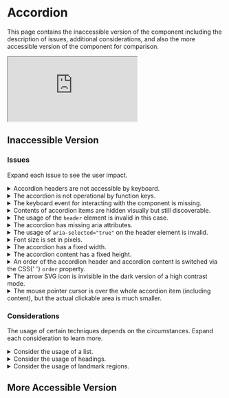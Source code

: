 
# Accordion

This page contains the inaccessible version of the component including the description of issues, additional considerations, and also the more accessible version of the component for comparison.

<div style={{aspectRatio: '16/9'}}>
  <iframe
    src="https://www.youtube.com/embed/8-ubE2pbff4"
    title="Accordion - Inaccessible Components"
    allow="accelerometer; autoplay; clipboard-write; encrypted-media; gyroscope; picture-in-picture"
    allowFullScreen
  ></iframe>
</div>

## Inaccessible Version

<PreviewWrapper title="Inaccessible accordion" codeHref="https://codesandbox.io/s/inaccessible-accordion-9u7nki">
  <Accordion />
</PreviewWrapper>

### Issues

Expand each issue to see the user impact.

<details>
  <summary>Accordion headers are not accessible by keyboard.</summary>
  Keyboard users cannot access the content by tabbing in the accordion because the accordion headers are
  not focusable.
</details>
<details>
  <summary>The accordion is not operational by function keys.</summary>
  Keyboard users should be able to use several function keys for easier navigation between
  accordion items: <em>Arrow Up</em>, <em>Arrow Down</em>, <em>Home</em>, and <em>End</em>.
</details>
<details>
  <summary>The keyboard event for interacting with the component is missing.</summary>
  There is only the <code>mouseDown</code> event implemented, which works for mouse users, but
  does not work for keyboard users, therefore there is no way for them how to open the
  accordion item by either <code>Space</code> or <code>Enter</code> keys.
</details>
<details>
  <summary>Contents of accordion items are hidden visually but still discoverable.</summary>
  When the accordion item is closed, its content should not be visible but also not operable - for example, keyboard users should not be able to tab into interactive elements inside, and screen
  reader users should not be able to read the content unless the panel is open.
</details>
<details>
  <summary>
    The usage of the <code>header</code> element is invalid in this case.
  </summary>
  The <code>header</code> should only be used inside other sectioning elements, such as <code>article</code> and <code>section</code>, to be scoped. Although there is an <code>article</code> element on this very page outside the component's wrapper, it is not a part of the component. If there would not be a <code>banner</code> landmark (the top-level <code>&lt;header&gt;</code> element) on the page, then the accordion header would be treated as such, confusing users of assistive technologies.
  <br />
  <a
    href="https://dequeuniversity.com/rules/axe/4.4/landmark-no-duplicate-banner?application=AxeChrome"
    target="_blank"
    rel="noreferrer noopener"
  >
    Read more about the banner landmark
  </a>.
  <br />
  <a
    href="https://www.tempertemper.net/blog/implicit-aria-landmark-roles#what-to-do"
    target="_blank"
    rel="noreferrer noopener"
  >
    Read more about sectioning elements
  </a>.
</details>
<details>
  <summary>The accordion has missing aria attributes.</summary>
  Although this does not work for all <a href="/docs/wcag-documents/glossary-of-terms#screen-reader">screen readers</a>, it is a good practice to create a
  relationship between the accordion header and content via <code>
    aria-controls
  </code> and <code>id</code> attributes to identify which element or elements the widget
  controls.
</details>
<details>
  <summary>
    The usage of <code>aria-selected=&quot;true&quot;</code> on the header element is invalid.
  </summary>
  The <code>aria-selected=&quot;true&quot;</code> is only valid for <code>gridcell</code>,{' '}
  <code>option</code>, <code>row</code>, and <code>tab</code> roles.
  <br />
  <a
    href="https://developer.mozilla.org/en-US/docs/Web/Accessibility/ARIA/Attributes/aria-selected"
    target="_blank"
    rel="noreferrer noopener"
  >
    Read more about <code>aria-selected</code>
  </a>
  .
</details>
<details>
  <summary>Font size is set in pixels.</summary>
  When font size is not set in relative units, such as <code>rem</code> or <code>em</code>,
  then increasing or decreasing font size settings in the browser will not have any effect.
  This is important for users who adjust their font size to their preferences.
</details>
<details>
  <summary>The accordion has a fixed width.</summary>
  In this case, it is causing overflow issues with a horizontal scrollbar on mobile
  devices since the accordion is not responsive. Avoid horizontal scrollbars as it negatively affects user experience.
</details>
<details>
  <summary>The accordion content has a fixed height.</summary>
  This is an anti-pattern as the content text can overflow and be invisible to users.
</details>
<details>
  <summary>
    An order of the accordion header and accordion content is switched via the CSS{' '}
    <code>order</code> property.
  </summary>
  This is confusing for sighted keyboard users in general because the visual order does not
  follow the logical order and when tabbing through the page (considering the accordion would be focusable), they could confusingly jump around the layout.
  <br />
  <a
    href="https://alastairc.uk/2017/06/the-responsive-order-conflict/"
    target="_blank"
    rel="noreferrer noopener"
  >
    Read more about the order issue
  </a>.
</details>
<details>
  <summary>
    The arrow SVG icon is invisible in the dark version of a high contrast mode.
  </summary>
  While it is not a critical issue in this case, users with the high-contrast mode turned
  on might not realize there is an accordion on the page because they cannot see the icon.
</details>
<details>
  <summary>
    The mouse pointer cursor is over the whole accordion item (including content), but the
    actual clickable area is much smaller.
  </summary>
  Again not a critical issue, however, users expect to see the pointer cursor to perform an
  action and when they click into an empty space, it does not do anything.
</details>

### Considerations

The usage of certain techniques depends on the circumstances. Expand each consideration to learn more.

<details>
  <summary>Consider the usage of a list.</summary>
  When there are many accordion items, it is useful for screen reader users to know how many of
  them there are. When using <code>ul</code>/<code>ol</code> and <code>li</code> elements,
  this is announced automatically.
</details>
<details>
  <summary>Consider the usage of headings.</summary>
  Headings might be used for accordion items titles when it would make sense for these
  sections to be a part of the document structure.
</details>
<details>
  <summary>Consider the usage of landmark regions.</summary>
  If the content sections inside accordion items are important subsections of a page, and
  users of assistive technologies should be able to navigate there directly anywhere from the page, use the{' '}
  <code>landmark</code> role (explicit or implicit) together with the{' '}
  <code>aria-labelledby</code> attribute.
</details>

## More Accessible Version

<PreviewWrapper title="More accessible accordion" codeHref="https://codesandbox.io/s/accessible-accordion-ehvv7u">
  <AccessibleAccordion />
</PreviewWrapper>
